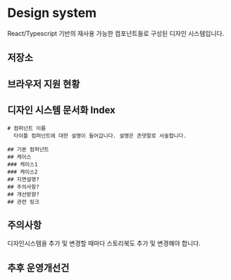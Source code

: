 
<Meta title="Guide|Overview" />

# Design system
React/Typescript 기반의 재사용 가능한 컴포넌트들로 구성된 디자인 시스템입니다.


## 저장소

## 브라우저 지원 현황


## 디자인 시스템 문서화 Index
```
# 컴퍼넌트 이름
  타이틀 컴퍼넌트에 대한 설명이 들어갑니다. 설명은 존댓말로 서술합니다.

## 기본 컴퍼넌트
## 케이스
### 케이스1
### 케이스2
## 지면설명?
## 주의사항?
## 개선방향?
## 관련 링크
```


## 주의사항
디자인시스템을 추가 및 변경할 때마다 스토리북도 추가 및 변경해야 합니다.


## 추후 운영개선건
